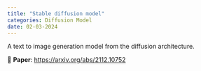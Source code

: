 ```yaml
---
title: "Stable diffusion model"
categories: Diffusion Model
date: 02-03-2024
---
```


::: {.callout-tip}
A text to image generation model from the diffusion architecture.
:::

📝 **Paper**: [https://arxiv.org/abs/2112.10752](https://arxiv.org/abs/2112.10752)
